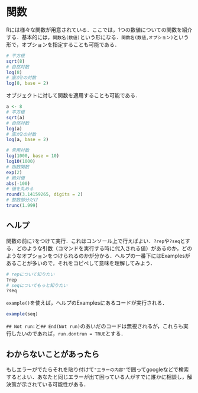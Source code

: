 # 関数 {#function}

Rには様々な関数が用意されている．ここでは，1つの数値についての関数を紹介する．基本的には，`関数名(数値)`という形になる．`関数名(数値,オプション)`という形で，オプションを指定することも可能である．

```R
# 平方根
sqrt(8)
# 自然対数
log(8)
# 底が2の対数
log(8, base = 2)
```

オブジェクトに対して関数を適用することも可能である．

```r
a <- 8
# 平方根
sqrt(a)
# 自然対数
log(a)
# 底が2の対数
log(a, base = 2)
```


```R
# 常用対数
log(1000, base = 10)
log10(1000)
# 指数関数
exp(2)
# 絶対値
abs(-100)
# 値を丸める
round(3.14159265, digits = 2)
# 整数部分だけ
trunc(1.999)
```



## ヘルプ

関数の前に`?`をつけて実行．これはコンソール上で行えばよい．`?rep`や`?seq`とする．どのような引数（コマンドを実行する時に代入される値）があるのか，どのようなオプションをつけられるのかが分かる．ヘルプの一番下にはExamplesがあることが多いので，それをコピペして意味を理解してみよう．

```r
# repについて知りたい
?rep
# seqについてもっと知りたい
?seq
```


`example()`を使えば，ヘルプのExamplesにあるコードが実行される．

```r
example(seq)
```


`## Not run:`と`## End(Not run)`のあいだのコードは無視されるが，これらも実行したいのであれば，`run.dontrun = TRUE`とする．


## わからないことがあったら

もしエラーがでたらそれを貼り付けて`"エラーの内容"`で囲ってgoogleなどで検索するとよい．あなたと同じエラーが出て困っている人がすでに誰かに相談し，解決策が示されている可能性がある．




